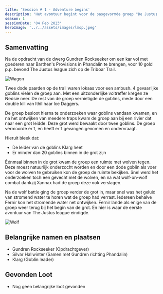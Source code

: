 ```yaml
---
title: 'Session # 1 - Adventure begins'
description: 'Het avontuur begint voor de pasgevormde groep "De Justus league"'
season: 1
sessionDate: '04 Feb 2023'
heroImage: '../../assets/images/lmop.jpeg'
---
```



## Samenvatting

Na de opdracht van de dwerg Gundren Rockseeker om een kar vol met goederen naar Barthen's Provisions in Phandalin te brengen, voor 10 gold p.p. bevond The Justus league zich op de Triboar Trail.

<Image src={wagon} alt="Wagon" />

Twee dode paarden op de trail waren lokaas voor een ambush. 4 gevaarlijke goblins vielen de groep aan. Met een uitzonderlijke voltreffer kregen ze Nedsie neer. De rest van de groep vernietigde de goblins, mede door een double kill van <CharacterPopper character="ithil" client:load>Ithil</CharacterPopper> haar Ice Daggers.

De groep besloot hierna te onderzoeken waar goblins vandaan kwamen, en na het ontwijken van meedere traps kwam de groep aan bij een rivier dat naar een grot leidde. Deze grot werd bewaakt door twee goblins. De groep vermoorde er 1, en heeft er 1 gevangen genomen en ondervraagt.

Hieruit bleek dat:

-   De leider van de goblins Klarg heet
-   Er minder dan 20 goblins binnen in de grot zijn

Éénmaal binnen in de grot kwam de groep een ruimte met wolven tegen. Deze moest natuurlijk onderzocht worden en door een dode goblin als voer voor de wolven te gebruiken kon de groep de ruimte bekijken. Snel werd het onderzoeken toch een gevecht met de wolven, en na wat wolf-on-wolf combat dankzij <CharacterPopper character="xannax" client:load>Xannax</CharacterPopper> had de groep deze ook verslagen.

Na de wolf battle ging de groep verder de grot in, maar snel was het geluid van stromend water te horen wat de groep had verrast. Iedereen behalve <CharacterPopper character="fernir" client:load>Fernir</CharacterPopper> kon het stromende water net ontwijken. <CharacterPopper character="fernir" client:load>Fernir</CharacterPopper> lande als enige van de groep weer terug bij het begin van de grot. En hier is waar de eerste avontuur van The Justus league eindigde.

<Image src={wolf} alt="Wolf" />

## Belangrijke namen en plaatsen

-   Gundren Rockseeker (Opdrachtgever)
-   Silvar Hallwinter (Samen met Gundren richting Phandalin)
-   Klarg (Goblin leader)

## Gevonden Loot

-   Nog geen belangrijke loot gevonden
